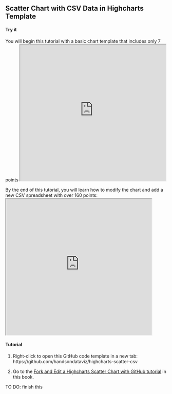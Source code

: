 ## Scatter Chart with CSV Data in Highcharts Template {-}

#### Try it {-}
You will begin this tutorial with a basic chart template that includes only 7 points
<iframe src="https://handsondataviz.github.io/highcharts-scatter-csv/" width="90%" height=425></iframe>

By the end of this tutorial, you will learn how to modify the chart and add a new CSV spreadsheet with over 160 points:
<iframe src="https://handsondataviz.github.io/highcharts-scatter-csv-instructor-sample/" width="90%" height=425></iframe>

#### Tutorial {-}

1) Right-click to open this GitHub code template in a new tab: https://github.com/handsondataviz/highcharts-scatter-csv

2) Go to the [Fork and Edit a Highcharts Scatter Chart with GitHub tutorial](fork-highcharts) in this book.

TO DO: finish this
